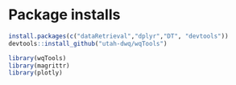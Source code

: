 # Package installs {#packages}
```r
install.packages(c("dataRetrieval","dplyr","DT", "devtools"))
devtools::install_github("utah-dwq/wqTools")
```
```r
library(wqTools)
library(magrittr)
library(plotly)
```

